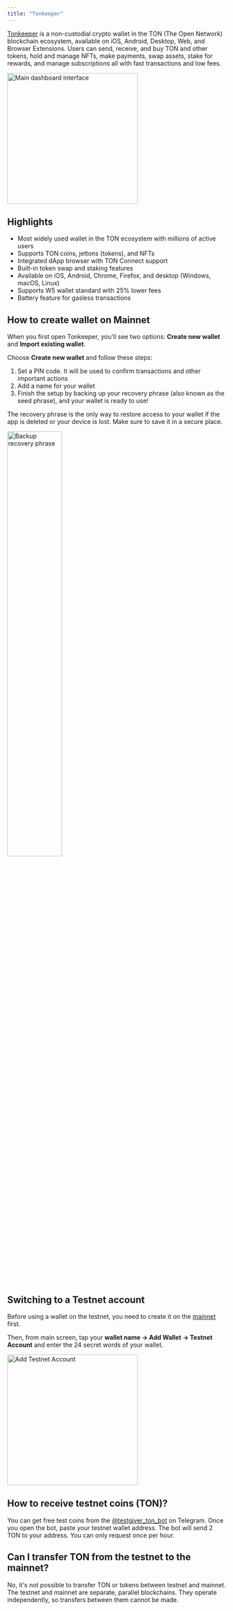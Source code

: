 ```yaml
---
title: "Tonkeeper"
---
```


[Tonkeeper](https://tonkeeper.com/) is a non-custodial crypto wallet in the TON (The Open Network) blockchain ecosystem, available on iOS, Android, Desktop, Web, and Browser Extensions. Users can send, receive, and buy TON and other tokens, hold and manage NFTs, make payments, swap assets, stake for rewards, and manage subscriptions all with fast transactions and low fees.

<img 
  src="/resources/images/tonkeeper/Tonkeeper.png" 
  alt="Main dashboard interface"
  height="300"
  className="rounded-lg"
/>

## Highlights

- Most widely used wallet in the TON ecosystem with millions of active users
- Supports TON coins, jettons (tokens), and NFTs
- Integrated dApp browser with TON Connect support
- Built-in token swap and staking features
- Available on iOS, Android, Chrome, Firefox, and desktop (Windows, macOS, Linux)
- Supports W5 wallet standard with 25% lower fees
- Battery feature for gasless transactions

## How to create wallet on Mainnet

When you first open Tonkeeper, you'll see two options: **Create new wallet** and **Import existing wallet**.

Choose **Create new wallet** and follow these steps:

1. Set a PIN code. It will be used to confirm transactions and other important actions
2. Add a name for your wallet
3. Finish the setup by backing up your recovery phrase (also known as the seed phrase), and your wallet is ready to use!

<Tip> The recovery phrase is the only way to restore access to your wallet if the app is deleted or your device is lost. Make sure to save it in a secure place. </Tip>

<img 
  src="/resources/images/tonkeeper/backup.png" 
  alt="Backup recovery phrase"
  height="50%"
  className="rounded-lg"
/>


## Switching to a Testnet account

Before using a wallet on the testnet, you need to create it on the [mainnet](/#how-to-create-wallet-on-mainnet) first.

Then, from main screen, tap your **wallet name → Add Wallet → Testnet Account**  and enter the 24 secret words of your wallet.

<img 
  src="/resources/images/tonkeeper/testnet-account.jpg" 
  alt="Add Testnet Account"
  height="300"
  className="rounded-lg"
/>

## How to receive testnet coins (TON)?
You can get free test coins from the [@testgiver_ton_bot](https://t.me/testgiver_ton_bot) on Telegram.
Once you open the bot, paste your testnet wallet address. The bot will send 2 TON to your address.
You can only request once per hour. 

## Can I transfer TON from the testnet to the mainnet?
No, it's not possible to transfer TON or tokens between testnet and mainnet. The testnet and mainnet are separate, parallel blockchains. They operate independently, so transfers between them cannot be made. 
